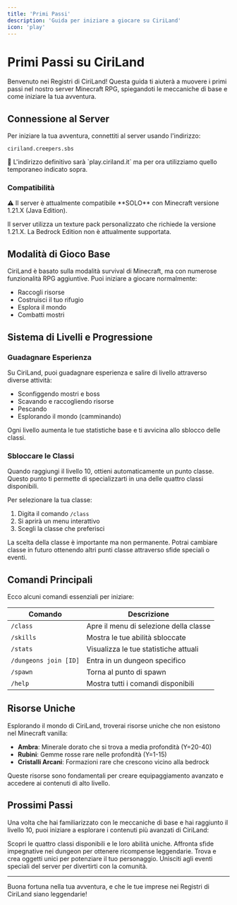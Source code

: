 ```yaml
---
title: 'Primi Passi'
description: 'Guida per iniziare a giocare su CiriLand'
icon: 'play'
---
```


# Primi Passi su CiriLand

Benvenuto nei Registri di CiriLand! Questa guida ti aiuterà a muovere i primi passi nel nostro server Minecraft RPG, spiegandoti le meccaniche di base e come iniziare la tua avventura.

## Connessione al Server

Per iniziare la tua avventura, connettiti al server usando l'indirizzo:

```
ciriland.creepers.sbs
```

<Note>
🔄 L'indirizzo definitivo sarà `play.ciriland.it` ma per ora utilizziamo quello temporaneo indicato sopra.
</Note>

### Compatibilità

<Warning>
⚠️ Il server è attualmente compatibile **SOLO** con Minecraft versione 1.21.X (Java Edition).
</Warning>

Il server utilizza un texture pack personalizzato che richiede la versione 1.21.X. La Bedrock Edition non è attualmente supportata.

## Modalità di Gioco Base

CiriLand è basato sulla modalità survival di Minecraft, ma con numerose funzionalità RPG aggiuntive. Puoi iniziare a giocare normalmente:

- Raccogli risorse
- Costruisci il tuo rifugio
- Esplora il mondo
- Combatti mostri

## Sistema di Livelli e Progressione

### Guadagnare Esperienza

Su CiriLand, puoi guadagnare esperienza e salire di livello attraverso diverse attività:

- Sconfiggendo mostri e boss
- Scavando e raccogliendo risorse
- Pescando
- Esplorando il mondo (camminando)

Ogni livello aumenta le tue statistiche base e ti avvicina allo sblocco delle classi.

### Sbloccare le Classi

Quando raggiungi il livello 10, ottieni automaticamente un punto classe. Questo punto ti permette di specializzarti in una delle quattro classi disponibili.

Per selezionare la tua classe:
1. Digita il comando `/class`
2. Si aprirà un menu interattivo
3. Scegli la classe che preferisci

<Note>
La scelta della classe è importante ma non permanente. Potrai cambiare classe in futuro ottenendo altri punti classe attraverso sfide speciali o eventi.
</Note>

## Comandi Principali

Ecco alcuni comandi essenziali per iniziare:

| Comando | Descrizione |
|---------|-------------|
| `/class` | Apre il menu di selezione della classe |
| `/skills` | Mostra le tue abilità sbloccate |
| `/stats` | Visualizza le tue statistiche attuali |
| `/dungeons join [ID]` | Entra in un dungeon specifico |
| `/spawn` | Torna al punto di spawn |
| `/help` | Mostra tutti i comandi disponibili |

## Risorse Uniche

Esplorando il mondo di CiriLand, troverai risorse uniche che non esistono nel Minecraft vanilla:

- **Ambra**: Minerale dorato che si trova a media profondità (Y=20-40)
- **Rubini**: Gemme rosse rare nelle profondità (Y=1-15)
- **Cristalli Arcani**: Formazioni rare che crescono vicino alla bedrock

Queste risorse sono fondamentali per creare equipaggiamento avanzato e accedere ai contenuti di alto livello.

## Prossimi Passi

Una volta che hai familiarizzato con le meccaniche di base e hai raggiunto il livello 10, puoi iniziare a esplorare i contenuti più avanzati di CiriLand:

<CardGroup cols={2}>
  <Card title="Scegli la Tua Classe" icon="user" href="/minecraft-rpg/classes">
    Scopri le quattro classi disponibili e le loro abilità uniche.
  </Card>
  <Card title="Esplora i Dungeon" icon="dungeon" href="/minecraft-rpg/dungeons">
    Affronta sfide impegnative nei dungeon per ottenere ricompense leggendarie.
  </Card>
  <Card title="Colleziona Oggetti Rari" icon="gem" href="/minecraft-rpg/items-resources">
    Trova e crea oggetti unici per potenziare il tuo personaggio.
  </Card>
  <Card title="Partecipa agli Eventi" icon="calendar" href="/minecraft-rpg/events">
    Unisciti agli eventi speciali del server per divertirti con la comunità.
  </Card>
</CardGroup>

---

Buona fortuna nella tua avventura, e che le tue imprese nei Registri di CiriLand siano leggendarie!